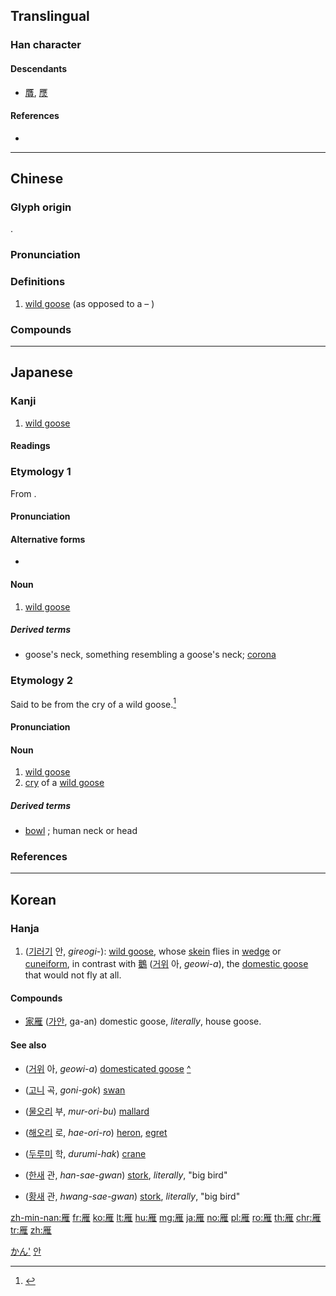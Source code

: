 {{character info/new}}
{{also|鳫}}
==Translingual==

===Han character===
{{Han char|rn=172|rad=隹|as=04|sn=12|four=71214|canj=MOOG|ids=⿸厂倠}}

====Descendants====
* [[贋]], [[㷳]]

====References====
* {{Han ref|kx=1364.240|dkj=41960|dj=1868.220|hdz=64093.020|uh=96C1|ud=38593|bh=B6AD|bd=46765}}

----

==Chinese==
{{zh-forms|t2=鴈}}
{{zh-wp}}

===Glyph origin===
{{Han etym}}
{{Han compound|厂|人|隹|c1=p|c2=s|c3=s|ls=psc}}.

===Pronunciation===
{{zh-pron
|m=yàn
|c=ngaan6
|h=pfs=ngien
|md=ngâng
|mn=gān
|w=3nge,2i
|w_note=3nge - vernacular; 2i - literary
|mc=y
|oc=y
|cat=n
}}

===Definitions===
{{zh-hanzi}}

# [[wild goose]] (as opposed to a {{w|domesticated goose}} – {{zh-l|鵝}})

===Compounds===
{{zh-der|名標雁塔|孔雁|奠雁|大雁塔|平沙落雁|大雁|空弦落雁|白額雁|燕雁代飛|指雁為羹|沉魚落雁|木雁|斷雁孤鴻|雁形目|雁影分飛|雁戶|雁門關|雁書|魚雁|鴻雁哀鳴|魚沉雁杳|雁帛|雁塔題名|魚沉雁落|鵰心雁爪|鴻雁|鳧雁|魚雁沉沉|魚雁不絕|雁行折翼|雁塔|魚沉雁渺|雁足傳書|雁行|頭雁|落雁沉魚|雁去魚來|雁陣|雁齒|雁鴨科|雁足|雁蕩山|雁翎刀|雁皮|雁柱|雁序|雁幣|雁字|雁來紅|雁翅|鴻雁傳書|衡陽雁去|雁奴|豆雁|雁杳魚沉}}

{{zh-cat|Geese}}

----

==Japanese==

===Kanji===
{{ja-kanji|grade=|rs=隹04}}

# [[wild goose]]

====Readings====
{{ja-readings|goon=[[げん]] (gen)|kanon=[[がん]] (gan)|kun=[[かり]] (kari)}}

{{wikipedia|lang=ja}}

===Etymology 1===
{{ja-kanjitab|がん|yomi=o}}
From {{etyl|ltc|ja|sort=かん'}} {{m|zh|雁|tr=ngæn<sup>H</sup>||wild goose}}.

====Pronunciation====
{{ja-pron|yomi=kanon|がん|acc=1|acc_ref=DJR,NHK}}

====Alternative forms====
* {{ja-l|鴈}}

====Noun====
{{ja-noun|がん}}

# [[wild goose]]

=====Derived terms=====
{{der-top}}
* {{ja-r|雁首|かりくび}} goose's neck, something resembling a goose's neck; [[corona]] {{gloss|circumference of the base of the glans penis in human males}}
{{der-bottom}}

===Etymology 2===
{{ja-kanjitab|かり|yomi=k}}
Said to be from the cry of a wild goose.<ref name="DJR">{{R:Daijirin}}</ref>

====Pronunciation====
{{ja-pron|yomi=k|かり|acc=1|acc_ref=DJR,NHK}}

====Noun====
{{ja-noun|かり}}

# [[wild goose]]
# [[cry]] of a [[wild goose]]

=====Derived terms=====
{{der-top}}
* {{ja-r|雁首|がんくび}} [[bowl]] {{gloss|part of a pipe}}; human neck or head
{{der-bottom}}

===References===
<references/>

[[Category:ja:Geese|かん']]

----

==Korean==

===Hanja===
{{ko-hanja|hangeul=안|eumhun=|rv=an|mr=an|y=an}}

# ([[기러기]] 안, ''gireogi-''): [[wild goose]], whose [[skein]] flies in [[wedge]] or [[cuneiform]], in contrast with [[鵝]] ([[거위]] 아, ''geowi-a''), the [[w:Domesticated goose|domestic goose]] that would not fly at all.

====Compounds====
* [[家雁]] ([[가안]], ga-an) domestic goose, ''literally'', house goose.

====See also====
* {{l|ko|鵝}} ([[거위]] 아, ''geowi-a'') [[domesticated goose]] [[w:Domesticated goose|^]]
* {{l|ko|鵠}} ([[고니]] 곡, ''goni-gok'') [[swan]]
* {{l|ko|鳧}} ([[물오리]] 부, ''mur-ori-bu'') [[mallard]]
* {{l|ko|鷺}} ([[해오리]] 로, ''hae-ori-ro'') [[heron]], [[egret]]
* {{l|ko|鶴}} ([[두루미]] 학, ''durumi-hak'') [[crane]]
* {{l|ko|鸛}} ([[한새]] 관, ''han-sae-gwan'') [[stork]], ''literally'', "big bird"
* {{l|ko|鸛}} ([[황새]] 관, ''hwang-sae-gwan'') [[stork]], ''literally'', "big bird"

[[Category:Hanja readings|안]]

[[zh-min-nan:雁]]
[[fr:雁]]
[[ko:雁]]
[[lt:雁]]
[[hu:雁]]
[[mg:雁]]
[[ja:雁]]
[[no:雁]]
[[pl:雁]]
[[ro:雁]]
[[th:雁]]
[[chr:雁]]
[[tr:雁]]
[[zh:雁]]
